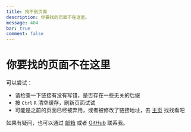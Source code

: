 ```yaml
---
title: 找不到页面
description: 你要找的页面不在这里。
message: 404
bar: true
comment: false
---
```


# 你要找的页面不在这里

可以尝试：

- 请检查一下链接有没有写错，是否存在一些无关的后缀
- 按 `Ctrl` `R` 清空缓存，刷新页面试试
- 可能是之前的页面已经被弃用，或者被修改了链接地址，去 [主页](/) 找找看吧

如果有疑问，也可以通过 [邮箱](mailto:liangfengning@foxmail.com) 或者 [GitHub](https://github.com/Lifeni-Space/Blog) 联系我。
